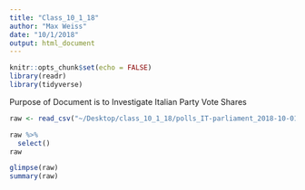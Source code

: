 ```yaml
---
title: "Class_10_1_18"
author: "Max Weiss"
date: "10/1/2018"
output: html_document
---
```


```r
knitr::opts_chunk$set(echo = FALSE)
library(readr)
library(tidyverse)
```

Purpose of Document is to Investigate Italian Party Vote Shares

```r

raw <- read_csv("~/Desktop/class_10_1_18/polls_IT-parliament_2018-10-01.csv")

raw %>%
  select()
raw

glimpse(raw)
summary(raw)
```

